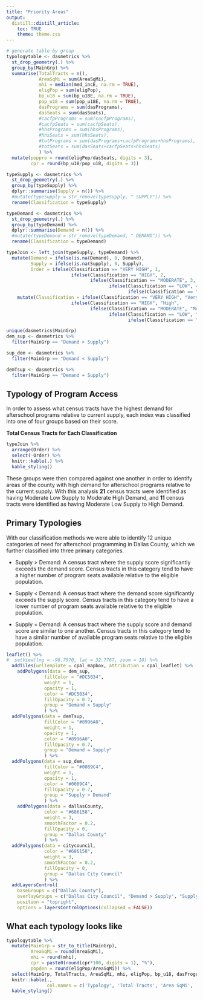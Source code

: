 ```yaml
---
title: "Priority Areas"
output:
  distill::distill_article:
    toc: TRUE
    theme: theme.css
---
```


```r
# generate table by group
typologytable <- dasmetrics %>%
  st_drop_geometry(.) %>%
  group_by(MainGrp) %>%
  summarise(TotalTracts = n(),
            AreaSqMi = sum(AreaSqMi),
            mhi = median(med_incE, na.rm = TRUE),
            eligPop = sum(eligPop),
            bp_u18 = sum(bp_u18E, na.rm = TRUE),
            pop_u18 = sum(pop_u18E, na.rm = TRUE),
            dasPrograms = sum(dasPrograms),
            dasSeats = sum(dasSeats),
            #cacfpPrograms = sum(cacfpPrograms),
            #cacfpSeats = sum(cacfpSeats),
            #hhsPrograms = sum(hhsPrograms),
            #hhsSeats = sum(hhsSeats),
            #totPrograms = sum(dasPrograms+cacfpPrograms+hhsPrograms),
            #totSeats = sum(dasSeats+cacfpSeats+hhsSeats)
            ) %>%
  mutate(poppro = round(eligPop/dasSeats, digits = 3),
         cpr = round(bp_u18/pop_u18, digits = 3))

typeSupply <- dasmetrics %>%
  st_drop_geometry(.) %>%
  group_by(typeSupply) %>%
  dplyr::summarise(Supply = n()) %>%
  #mutate(typeSupply = str_remove(typeSupply, " SUPPLY")) %>%
  rename(Classification = typeSupply)

typeDemand <- dasmetrics %>%
  st_drop_geometry(.) %>%
  group_by(typeDemand) %>%
  dplyr::summarise(Demand = n()) %>%
  #mutate(typeDemand = str_remove(typeDemand, " DEMAND")) %>%
  rename(Classification = typeDemand)

typeJoin <- left_join(typeSupply, typeDemand) %>%
  mutate(Demand = ifelse(is.na(Demand), 0, Demand),
         Supply = ifelse(is.na(Supply), 0, Supply),
         Order = ifelse(Classification == "VERY HIGH", 1, 
                        ifelse(Classification == "HIGH", 2, 
                               ifelse(Classification == "MODERATE", 3, 
                                      ifelse(Classification == "LOW", 4, 
                                             ifelse(Classification == "VERY LOW", 5, "ERROR")))))) %>%
    mutate(Classification = ifelse(Classification == "VERY HIGH", "Very High", 
                        ifelse(Classification == "HIGH", "High", 
                               ifelse(Classification == "MODERATE", "Moderate", 
                                      ifelse(Classification == "LOW", "Low", 
                                             ifelse(Classification == "VERY LOW", "Very Low", "ERROR"))))))

unique(dasmetrics$MainGrp)
dem_sup <- dasmetrics %>%
  filter(MainGrp == "Demand > Supply")

sup_dem <- dasmetrics %>%
  filter(MainGrp == "Demand < Supply")

demTsup <- dasmetrics %>%
  filter(MainGrp == "Demand = Supply")
```
## Typology of Program Access

In order to assess what census tracts have the highest demand for afterschool programs relative to current supply, each index was classified into one of four groups based on their score.

**Total Census Tracts for Each Classification**

```r
typeJoin %>%
  arrange(Order) %>%
  select(-Order) %>%
  knitr::kable(.) %>%
  kable_styling()
```

These groups were then compared against one another in order to identify areas of the county with high demand for afterschool programs relative to the current supply. With this analysis **21** census tracts were identified as having Moderate Low Supply to Moderate High Demand, and **11** census tracts were identified as having Moderate Low Supply to High Demand.

## Primary Typologies

With our classification methods we were able to identify 12 unique categories of need for afterschool programming in Dallas County, which we further classified into three primary categories.

* Supply > Demand: A census tract where the supply score significantly exceeds the demand score. Census tracts in this category tend to have a higher number of program seats available relative to the eligible population.

* Supply < Demand: A census tract where the demand score significantly exceeds the supply score. Census tracts in this category tend to have a lower number of program seats available relative to the eligible population.

* Supply = Demand: A census tract where the supply score and demand score are similar to one another. Census tracts in this category tend to have a similar number of available program seats relative to the eligible population.


```r
leaflet() %>%
#  setView(lng = -96.7970, lat = 32.7767, zoom = 10) %>%
  addTiles(urlTemplate = cpal_mapbox, attribution = cpal_leaflet) %>%
    addPolygons(data = dem_sup,
              fillColor = "#DC5034",
              weight = 1,
              opacity = 1,
              color = "#DC5034",
              fillOpacity = 0.7,
              group = "Demand > Supply"
              ) %>%
  addPolygons(data = demTsup,
              fillColor = "#8996A0",
              weight = 1,
              opacity = 1,
              color = "#8996A0",
              fillOpacity = 0.7,
              group = "Demand = Supply"
              ) %>%
  addPolygons(data = sup_dem,
              fillColor = "#0089C4",
              weight = 1,
              opacity = 1,
              color = "#0089C4",
              fillOpacity = 0.7,
              group = "Supply > Demand"
              ) %>%
    addPolygons(data = dallasCounty,
              color = "#686158",
              weight = 3,
              smoothFactor = 0.2, 
              fillOpacity = 0,
              group = "Dallas County"
              ) %>%
  addPolygons(data = citycouncil,
              color = "#686158",
              weight = 3,
              smoothFactor = 0.2, 
              fillOpacity = 0,
              group = "Dallas City Council"
              ) %>%
  addLayersControl(
    baseGroups = c("Dallas County"),
    overlayGroups = c("Dallas City Council", "Demand > Supply", "Supply > Demand", "Demand = Supply"),
    position = "topright",
    options = layersControlOptions(collapsed = FALSE))
```

## What each typology looks like

```r
typologytable %>%
  mutate(MainGrp = str_to_title(MainGrp),
         AreaSqMi = round(AreaSqMi),
         mhi = round(mhi),
         cpr = paste0(round(cpr*100, digits = 1), "%"),
         popden = round(eligPop/AreaSqMi)) %>%
  select(MainGrp, TotalTracts, AreaSqMi, mhi, eligPop, bp_u18, dasPrograms, dasSeats, poppro, cpr, popden) %>%
  knitr::kable(.,
               col.names = c('Typology', 'Total Tracts', 'Area SqMi', 'Median Household Income', 'Eligible Population', 'Below Poverty (Under 18)', 'Total Programs', 'Total Seats', 'Eligible to Seat Ratio', 'Child Poverty Rate', 'Eligible Density')) %>%
  kable_styling()
```
